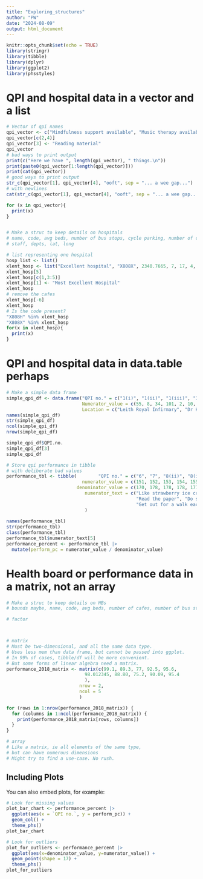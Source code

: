 ```yaml
---
title: "Exploring_structures"
author: "PW"
date: "2024-08-09"
output: html_document
---
```


```r
knitr::opts_chunk$set(echo = TRUE)
library(stringr)
library(tibble)
library(dplyr)
library(ggplot2)
library(phsstyles)

```

# QPI and hospital data in a vector and a list


```r

# Vector of qpi names
qpi_vector <- c("Mindfulness support available", "Music therapy available", "Books", "TV")
qpi_vector[c(2,4)]
qpi_vector[3] <- "Reading material"
qpi_vector
# bad ways to print output
print(c("Here we have ", length(qpi_vector), " things.\n"))
print(paste0(qpi_vector[1:length(qpi_vector)]))
print(cat(qpi_vector))
# good ways to print output
str_c(qpi_vector[1], qpi_vector[4], "ooft", sep = "... a wee gap...")
# with newlines
cat(str_c(qpi_vector[1], qpi_vector[4], "ooft", sep = "... a wee gap... and newline \n"))

for (x in qpi_vector){
  print(x)
}


# Make a struc to keep details on hospitals
# name, code, avg beds, number of bus stops, cycle parking, number of cafes, non-smoking, 
# staff, depts, lat, long

# list representing one hospital
hosp_list <- list()
xlent_hosp <- list("Excellent hospital", "X808X", 2340.7665, 7, 17, 4, TRUE)
xlent_hosp[5]
xlent_hosp[c(1,3:5)]
xlent_hosp[1] <- "Most Excellent Hospital"
xlent_hosp
# remove the cafes 
xlent_hosp[-6]
xlent_hosp
# Is the code present? 
"X808H" %in% xlent_hosp
"X808X" %in% xlent_hosp
for(x in xlent_hosp){
  print(x)
}

```
# QPI and hospital data in data.table perhaps

```r

# Make a simple data frame
simple_qpi_df <- data.frame("QPI no." = c("1(i)", "1(ii)", "1(iii)", "3", "4(i)", "4(ii)", "5"),
                            Numerator_value = c(55, 8, 34, 101, 2, 10, 16),
                            Location = c("Leith Royal Infirmary", "Dr Helen's", "Golden Jubilee", "SRI", "Leith Royal Infirmary", "SRI", "SRI"))
names(simple_qpi_df)
str(simple_qpi_df)
ncol(simple_qpi_df)
nrow(simple_qpi_df)

simple_qpi_df$QPI.no.
simple_qpi_df[3]
simple_qpi_df 

# Store qpi performance in tibble
# with deliberate bad values
performance_tbl <- tibble(        "QPI no." = c("6", "7", "8(ii)", "8(iii)", "9", "10", "", "12", "12"),
                            numerator_value = c(151, 152, 153, 154, 155, 156, 157, 158, 159),
                          denominator_value = c(170, 178, 178, 178, 177, 161, 164, 0, 170),
                             numerator_text = c("Like strawberry ice cream", "Wear blue slippers?","Wear stripey pyjamas",
                                                "Read the paper", "Do sudoku", "Play chess", 
                                                "Get out for a walk each day", "Tai chi", "Judo") 
                             )
                      
names(performance_tbl)
str(performance_tbl)
class(performance_tbl)
performance_tbl$numerator_text[5]
performance_percent <- performance_tbl |>
  mutate(perform_pc = numerator_value / denominator_value)
```

# Health board or performance data in a matrix, not an array

```r

# Make a struc to keep details on HBs
# bounds maybe, name, code, avg beds, number of cafes, number of bus stops, cycle parking, staff, depts

# factor



# matrix 
# Must be two-dimensional, and all the same data type. 
# Uses less mem than data frame, but cannot be passed into ggplot. 
# In 99% of cases, tibble/df will be more convenient. 
# But some forms of linear algebra need a matrix. 
performance_2018_matrix <- matrix(c(99.1, 89.3, 77, 92.5, 95.6, 
                             98.012345, 88.80, 75.2, 90.09, 95.4
                             ),
                           nrow = 2,
                           ncol = 5
                           )

for (rows in 1:nrow(performance_2018_matrix)) {
  for (columns in 1:ncol(performance_2018_matrix)) {
    print(performance_2018_matrix[rows, columns])
  }
}

# array
# Like a matrix, ie all elements of the same type, 
# but can have numerous dimensions
# Might try to find a use-case. No rush. 

```

## Including Plots

You can also embed plots, for example:

```r
# Look for missing values
plot_bar_chart <- performance_percent |>
  ggplot(aes(x = `QPI no.`, y = perform_pc)) +
  geom_col() +
  theme_phs()
plot_bar_chart

# Look for outliers
plot_for_outliers <- performance_percent |>
  ggplot(aes(x=denominator_value, y=numerator_value)) +
  geom_point(shape = 17) +
  theme_phs()
plot_for_outliers


```


